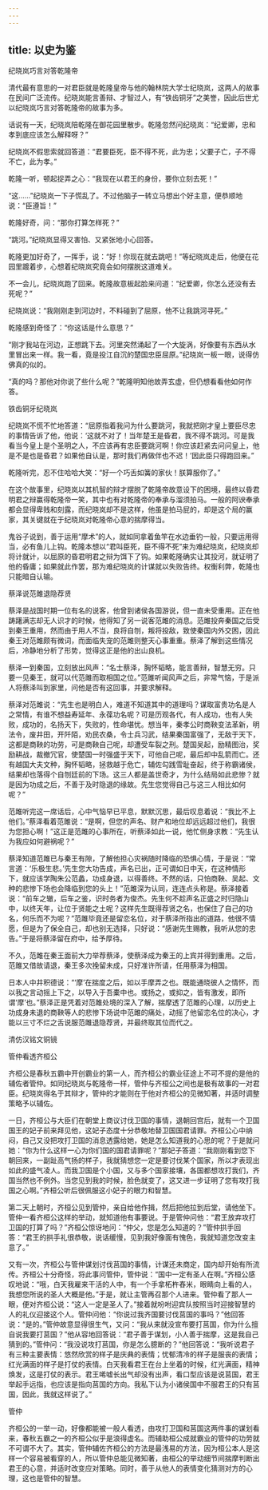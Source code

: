 ```yaml
---
---
---
```

title: 以史为鉴
---




纪晓岚巧言对答乾隆帝

清代最有意思的一对君臣就是乾隆皇帝与他的翰林院大学士纪晓岚，这两人的故事在民间广泛流传。纪晓岚能言善辩、才智过人，有“铁齿铜牙”之美誉，因此后世尤以纪晓岚巧言对答乾隆帝的故事为多。

话说有一天，纪晓岚陪乾隆在御花园里散步。乾隆忽然问纪晓岚：“纪爱卿，忠和孝到底应该怎么解释呀？”

纪晓岚不假思索就回答道：“君要臣死，臣不得不死，此为忠；父要子亡，子不得不亡，此为孝。”

乾隆一听，顿起捉弄之心：“我现在以君王的身份，要你立刻去死！”

“这……”纪晓岚一下子慌乱了。不过他脑子一转立马想出个好主意，便恭顺地说：“臣遵旨！”

乾隆好奇，问：“那你打算怎样死？”

“跳河。”纪晓岚显得又害怕、又紧张地小心回答。

乾隆更加好奇了，一挥手，说：“好！你现在就去跳吧！”等纪晓岚走后，他便在花园里踱着步，心想着纪晓岚究竟会如何摆脱这道难关。

不一会儿，纪晓岚跑了回来。乾隆故意板起脸来问道：“纪爱卿，你怎么还没有去死呢？”

纪晓岚说：“我刚刚走到河边时，不料碰到了屈原，他不让我跳河寻死。”

乾隆感到奇怪了：“你这话是什么意思？”

“刚才我站在河边，正想跳下去。河里突然涌起了一个大旋涡，好像要有东西从水里冒出来一样。我一看，竟是投江自沉的楚国忠臣屈原。”纪晓岚一板一眼，说得仿佛真的似的。

“真的吗？那他对你说了些什么呢？”乾隆明知他故弄玄虚，但仍想看看他如何作答。



铁齿铜牙纪晓岚

纪晓岚不慌不忙地答道：“屈原指着我问为什么要跳河，我就把刚才皇上要臣尽忠的事情告诉了他，他说：‘这就不对了！当年楚王是昏君，我不得不跳河。可是我看当今皇上是个圣明之人，不应该再有忠臣要跳河啊！你应该赶紧去问问皇上，他是不是也是昏君？如果他自认是，那时我们再做伴也不迟！’因此臣只得跑回来。”

乾隆听完，忍不住哈哈大笑：“好一个巧舌如簧的家伙！朕算服你了。”

在这个故事里，纪晓岚以其机智的辩才摆脱了乾隆帝故意设下的困境，最终以昏君明君之辩赢得乾隆帝一笑，其中也有对乾隆帝的奉承与溜须拍马。一般的阿谀奉承都会显得卑贱和刻露，而纪晓岚却不是这样，他虽是拍马屁的，却是这个局的赢家，其关键就在于纪晓岚对乾隆帝心意的揣摩得当。

鬼谷子说到，善于运用“摩术”的人，就如同拿着鱼竿在水边垂钓一般，只要运用得当，必有鱼儿上钩。乾隆本想以“君叫臣死，臣不得不死”来为难纪晓岚，纪晓岚却将计就计，以屈原的昏君明君之辩为饵下了钩。如果乾隆确实让其投河，就证明了他的昏庸；如果就此作罢，那为难纪晓岚的计谋就以失败告终。权衡利弊，乾隆也只能暗自认输。


蔡泽说范雎退隐荐贤

蔡泽是战国时期一位有名的说客，他曾到诸侯各国游说，但一直未受重用。正在他踌躇满志却无人识才的时候，他得知了另一说客范雎的消息。范雎投奔秦国之后受到秦王重用，然而由于用人不当，良将自刎，叛将投敌，致使秦国内外交困，因此秦王对范雎颇有微词，而面临失宠的范雎则整天心事重重。蔡泽了解到这些情况后，冷静地分析了形势，觉得这正是他的出山良机。

蔡泽一到秦国，立刻放出风声：“名士蔡泽，胸怀韬略，能言善辩，智慧无穷。只要一见秦王，就可以代范雎而取相国之位。”范雎听闻风声之后，非常气恼，于是派人将蔡泽叫到家里，问他是否有这回事，并要求解释。

蔡泽对范雎说：“先生也是明白人，难道不知道其中的道理吗？谋取富贵功名是人之常情，有谁不想益寿延年、永葆功名呢？可是历观各代，有人成功，也有人失败，成功的，名扬天下，失败的，性命堪忧。想当年，秦孝公时商鞅变法革新，明法令，废井田，开阡陌，劝民农桑，令士兵习武，结果秦国富强了，无敌于天下，这都是商鞅的功劳，可是商鞅自己呢，却遭受车裂之刑。楚国吴起，励精图治，奖励耕战，裁撤冗官，使楚国一时强盛于天下，可他自己呢，最后却中乱箭而亡。还有越国大夫文种，胸怀韬略，拯救越于危亡，辅佐勾践雪耻奋起，终于称霸诸侯，结果却也落得个自刎廷前的下场。这三人都是盖世奇才，为什么结局如此悲惨？就是因为功成之后，不善于及时隐退的缘故。先生您觉得自己与这三人相比如何呢？”

范雎听完这一席话后，心中气恼早已平息，默默沉思，最后叹息着说：“我比不上他们。”蔡泽看着范雎说：“是啊，但您的声名、财产和地位却远远超过他们，我很为您担心啊！”这正是范雎的心事所在，听蔡泽如此一说，他忙侧身求教：“先生认为我应如何避祸呢？”

蔡泽知道范雎已与秦王有隙，了解他担心灾祸随时降临的恐惧心情，于是说：“常言道：‘乐极生悲。’先生您大功告成，声名已出，正可谓如日中天，在这种情形下，就应该学陶朱公范蠡，功成身退，以得善终。不然的话，只怕商鞅、吴起、文种的悲惨下场也会降临到您的头上！”范雎深为认同，连连点头称是。蔡泽接着说：“前车之辙，后车之鉴，识时务者为俊杰。先生何不趁声名正盛之时归隐山中，以终天年，让位于贤能之土呢？这样先生既得荐贤之名，也保住了自己的功名，何乐而不为呢？”范雎毕竟还是留恋名位，对于蔡泽所指出的道路，他很不情愿，但是为了保全自己，却也别无选择，只好说：“感谢先生赐教，我听从您的忠告。”于是将蔡泽留在府中，给予厚待。

不久，范雎在秦王面前大力举荐蔡泽，使蔡泽成为秦王的上宾并得到重用。之后，范雎又借故请退，秦王多次挽留未成，只好准许所请，任用蔡泽为相国。

日本人中井积德说：“‘摩’在揣度之后，如以手摩弄之也。既能通晓彼人之情怀，而以我之言动摇上下之，以导入于吾橐中也。或扬之，或抑之，皆有激发，即所谓‘摩’也。”蔡泽正是凭着对范雎处境的深入了解，揣摩透了范雎的心理，以历史上功成身未退的商鞅等人的悲惨下场说中范雎的痛处，动摇了他留恋名位的决心，才能以三寸不烂之舌说服范雎退隐荐贤，并最终取其位而代之。



清仿汉铭文铜镜


管仲看透齐桓公

齐桓公是春秋五霸中开创霸业的第一人，而齐桓公的霸业征途上不可不提的是他的辅佐者管仲。如同纪晓岚与乾隆帝一样，管仲与齐桓公之间也是极有故事的一对君臣。纪晓岚得名于其辩才，管仲的才能则在于他对齐桓公的见微知著，并适时调整策略予以辅佐。

一日，齐桓公与大臣们在朝堂上商议讨伐卫国的事情，退朝回宫后，就有一个卫国国王的妃子前来拜见他，这妃子态度十分恭敬地替卫国国君请罪。齐桓公心中纳闷，自己又没把攻打卫国的消息透露给她，她是怎么知道我的心思的呢？于是就问她：“你为什么这样一心为你们国的国君请罪呢？”那妃子答道：“我刚刚看到您下朝回来，一副趾高气扬的样子，我就猜想您一定是要讨伐某个国家，所以才表现出如此的盛气凌人。而我卫国是个小国，又与多个国家接壤，各国都想攻打我们，齐国当然也不例外。当您见到我的时候，脸色就变了，这又进一步证明了您有攻打我国之心啊。”齐桓公听后很佩服这小妃子的眼力和智慧。

第二天上朝时，齐桓公见到管仲，亲自给他作揖，然后把他拉到后堂，请他坐下。管仲一看齐桓公这样的举动，就知道他有事要说。于是管仲问他：“君王放弃攻打卫国的打算了吗？”齐桓公惊讶地问：“仲父，您是怎么知道的？”管仲拱手回答：“君王的拱手礼很恭敬，说话缓慢，见到我好像面有愧色，我就知道您改变主意了。”

又有一次，齐桓公与管仲谋划讨伐莒国的事情，计谋还未商定，国内却开始有所流传。齐桓公十分奇怪，将此事问管仲，管仲说：“国中一定有圣人在啊。”齐桓公感叹地说：“哦，白天我雇来干活的人中，有一个手拿柘杵舂米，眼睛向上看的人，我想您所说的圣人大概是他。”于是，就让主管再召那个人进来。管仲看了那人一眼，便对齐桓公说：“这人一定是圣人了。”接着就吩咐迎宾队按照当时迎接智慧的人的礼仪迎接这个人。管仲问他：“你说过我齐国要讨伐莒国的事吗？”他回答说：“是的。”管仲故意显得很生气，又问：“我从来就没宣布要打莒国，你为什么擅自说我要打莒国？”他从容地回答说：“君子善于谋划，小人善于揣摩，这是我自己猜到的。”管仲问：“我没说攻打莒国，你是怎么臆断的？”他回答说：“我听说君子有三种主要表情：悠然欣赏的样子是庆典的表情；忧郁清冷的样子是服丧的表情；红光满面的样子是打仗的表情。白天我看君王在台上坐着的时候，红光满面，精神焕发，这是打仗的表示。君王唏嘘长出气却没有出声，看口型应该是说莒国，君王举起手远指，也应该是指向莒国的方向。我私下认为小诸侯国中不服君王的只有莒国，因此，我就这样说了。”



管仲

齐桓公的一举一动，好像都能被一般人看透，由攻打卫国和莒国这两件事的谋划看来，春秋五霸之一的齐桓公似乎是浪得虚名。而辅助桓公成就霸业的管仲的功劳就不可谓不大了。其实，管仲辅佐齐桓公的方法是最浅易的方法，因为桓公本人是这样一个容易被看穿的人，所以管仲总能见微知著，由桓公的举动细节间揣摩判断出君王的心意，并适时改变应对策略。同时，善于从他人的表情变化猜测对方的心理，这也是管仲的智慧。